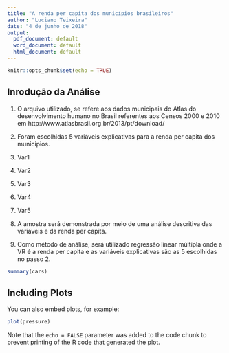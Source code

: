 ```yaml
---
title: "A renda per capita dos municípios brasileiros"
author: "Luciano Teixeira"
date: "4 de junho de 2018"
output:
  pdf_document: default
  word_document: default
  html_document: default
---
```


```r
knitr::opts_chunk$set(echo = TRUE)
```

## Inrodução da Análise

1. O arquivo utilizado, se refere aos dados municipais do Atlas do desenvolvimento humano no Brasil referentes aos Censos 2000 e 2010 em http://www.atlasbrasil.org.br/2013/pt/download/

2. Foram escolhidas 5 variáveis explicativas para a renda per capita dos municípios.
  1. Var1
  2. Var2
  3. Var3
  4. Var4
  5. Var5

3. A amostra será demonstrada por meio de uma análise descritiva das variáveis e da renda per capita.

4. Como método de análise, será utilizado regressão linear múltipla onde a VR é a renda per capita e as variáveis explicativas são as 5 escolhidas no passo 2.

```r
summary(cars)
```

## Including Plots

You can also embed plots, for example:

```r
plot(pressure)
```

Note that the `echo = FALSE` parameter was added to the code chunk to prevent printing of the R code that generated the plot.
